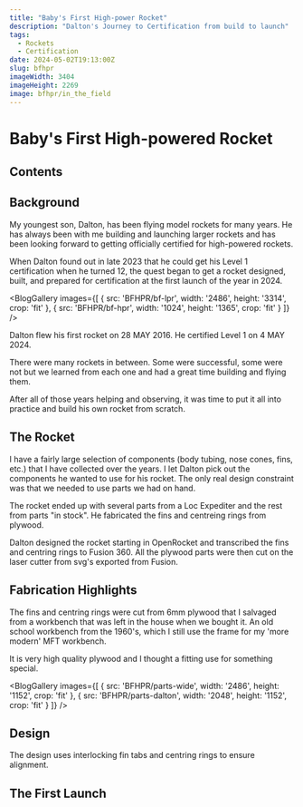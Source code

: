 ```yaml
---
title: "Baby's First High-power Rocket"
description: "Dalton's Journey to Certification from build to launch"
tags:
  - Rockets
  - Certification
date: 2024-05-02T19:13:00Z
slug: bfhpr
imageWidth: 3404
imageHeight: 2269
image: bfhpr/in_the_field
---
```

# Baby's First High-powered Rocket

## Contents

## Background

My youngest son, Dalton, has been flying model rockets for many years. 
He has always been with me building and launching larger rockets and has been looking
forward to getting officially certified for high-powered rockets.

When Dalton found out in late 2023 that he could get his Level 1 certification when he turned 12,
the quest began to get a rocket designed, built, and prepared for certification at the first launch
of the year in 2024.

<BlogGallery
  images={[
    {
      src: 'BFHPR/bf-lpr',
      width: '2486',
      height: '3314',
      crop: 'fit'
    },
    {
     src: 'BFHPR/bf-hpr',
      width: '1024',
      height: '1365',
      crop: 'fit' 
    }
  ]}
/>

Dalton flew his first rocket on 28 MAY 2016. He certified Level 1 on 4 MAY 2024.

There were many rockets in between. Some were successful, some were not but we
learned from each one and had a great time building and flying them.

After all of those years helping and observing, it was time to put it all into practice and
build his own rocket from scratch.

## The Rocket

I have a fairly large selection of components (body tubing, nose cones, fins, etc.) that I have
collected over the years. I let Dalton pick out the components he wanted to use for his rocket.
The only real design constraint was that we needed to use parts we had on hand.

The rocket ended up with several parts from a Loc Expediter and the rest from parts "in stock". He fabricated the fins and centreing rings from plywood.

Dalton designed the rocket starting in OpenRocket and transcribed the fins and centring rings to
Fusion 360. All the plywood parts were then cut on the laser cutter from svg's exported from Fusion.

## Fabrication Highlights

The fins and centring rings were cut from 6mm plywood that I salvaged from a workbench that was
left in the house when we bought it. An old school workbench from the 1960's, which I still use the
frame for my 'more modern' MFT workbench.

It is very high quality plywood and I thought a fitting use for something special.

<BlogGallery
  images={[
    {
      src: 'BFHPR/parts-wide',
      width: '2486',
      height: '1152',
      crop: 'fit'
    },
    {
     src: 'BFHPR/parts-dalton',
      width: '2048',
      height: '1152',
      crop: 'fit' 
    }
  ]}
/>

## Design


<BlogImage
  src='BFHPR/sim-profile_g62lkz'
  width="2238"
  height="332"
  crop="scale"
/>

The design uses interlocking fin tabs and centring rings to ensure alignment.

<SimTabs designId='bfhpr' />

## The First Launch

<VideoPlayer
  src='BFHPR/Baby_s_First_High_Powered_Rocket_bh4cdi'
/>